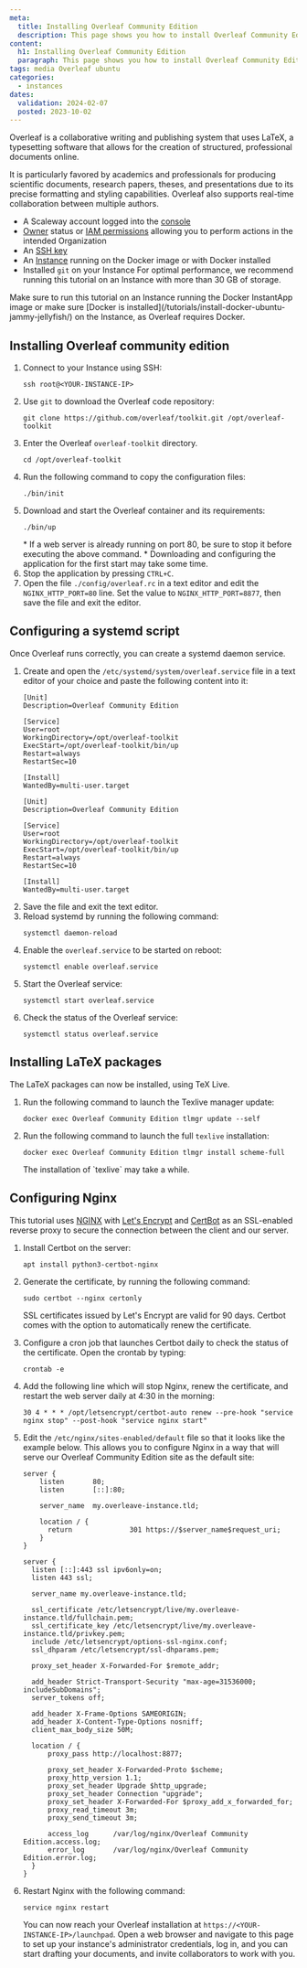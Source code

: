 ```yaml
---
meta:
  title: Installing Overleaf Community Edition
  description: This page shows you how to install Overleaf Community Edition on Ubuntu Linux
content:
  h1: Installing Overleaf Community Edition
  paragraph: This page shows you how to install Overleaf Community Edition on Ubuntu Linux
tags: media Overleaf ubuntu 
categories:
  - instances
dates:
  validation: 2024-02-07
  posted: 2023-10-02
---
```


Overleaf is a collaborative writing and publishing system that uses LaTeX, a typesetting software that allows for the creation of structured, professional documents online.

It is particularly favored by academics and professionals for producing scientific documents, research papers, theses, and presentations due to its precise formatting and styling capabilities. Overleaf also supports real-time collaboration between multiple authors.

<Macro id="requirements" />

- A Scaleway account logged into the [console](https://console.scaleway.com)
- [Owner](/identity-and-access-management/iam/concepts/#owner) status or [IAM permissions](/identity-and-access-management/iam/concepts/#permission) allowing you to perform actions in the intended Organization
- An [SSH key](/identity-and-access-management/organizations-and-projects/how-to/create-ssh-key/)
- An [Instance](/compute/instances/how-to/create-an-instance/) running on the Docker image or with Docker installed
- Installed `git` on your Instance
    For optimal performance, we recommend running this tutorial on an Instance with more than 30 GB of storage.

<Message type="tip">
  Make sure to run this tutorial on an Instance running the Docker InstantApp image or make sure [Docker is installed](/tutorials/install-docker-ubuntu-jammy-jellyfish/) on the Instance, as Overleaf requires Docker.
</Message>

## Installing Overleaf community edition

1. Connect to your Instance using SSH:
    ```
    ssh root@<YOUR-INSTANCE-IP>
    ```
2. Use `git` to download the Overleaf code repository:
    ```
    git clone https://github.com/overleaf/toolkit.git /opt/overleaf-toolkit
    ```
3. Enter the Overleaf `overleaf-toolkit` directory.
    ```
    cd /opt/overleaf-toolkit
    ```
4. Run the following command to copy the configuration files:
    ```
    ./bin/init
    ```
5. Download and start the Overleaf container and its requirements:
    ```
    ./bin/up
    ```
    <Message type="tip">
      * If a web server is already running on port 80, be sure to stop it before executing the above command.
      * Downloading and configuring the application for the first start may take some time.
    </Message>
6. Stop the application by pressing `CTRL+C`.
7. Open the file `./config/overleaf.rc` in a text editor and edit the `NGINX_HTTP_PORT=80` line. Set the value to `NGINX_HTTP_PORT=8877`, then save the file and exit the editor.

## Configuring a systemd script

Once Overleaf runs correctly, you can create a systemd daemon service.

1. Create and open the `/etc/systemd/system/overleaf.service` file in a text editor of your choice and paste the following content into it:
    ```
    [Unit]
    Description=Overleaf Community Edition

    [Service]
    User=root
    WorkingDirectory=/opt/overleaf-toolkit
    ExecStart=/opt/overleaf-toolkit/bin/up
    Restart=always
    RestartSec=10

    [Install]
    WantedBy=multi-user.target

    [Unit]
    Description=Overleaf Community Edition

    [Service]
    User=root
    WorkingDirectory=/opt/overleaf-toolkit
    ExecStart=/opt/overleaf-toolkit/bin/up
    Restart=always
    RestartSec=10

    [Install]
    WantedBy=multi-user.target
    ```
2. Save the file and exit the text editor.
3. Reload systemd by running the following command:
    ```
    systemctl daemon-reload
    ```
4. Enable the `overleaf.service` to be started on reboot:
    ```
    systemctl enable overleaf.service
    ```
5. Start the Overleaf service:
    ```
    systemctl start overleaf.service
    ```
6. Check the status of the Overleaf service:
    ```
    systemctl status overleaf.service
    ```

## Installing LaTeX packages

The LaTeX packages can now be installed, using TeX Live.

1. Run the following command to launch the Texlive manager update:
    ```
    docker exec Overleaf Community Edition tlmgr update --self
    ```
2. Run the following command to launch the full `texlive` installation:
    ```
    docker exec Overleaf Community Edition tlmgr install scheme-full
    ```
    <Message type="note">
      The installation of `texlive` may take a while.
    </Message>

## Configuring Nginx

This tutorial uses [NGINX](https://nginx.org/en/) with [Let's Encrypt](https://letsencrypt.org/) and [CertBot](https://certbot.eff.org/) as an SSL-enabled reverse proxy to secure the connection between the client and our server.

1. Install Certbot on the server:
    ```
    apt install python3-certbot-nginx
    ```
2. Generate the certificate, by running the following command:
    ```
    sudo certbot --nginx certonly
    ```

    SSL certificates issued by Let's Encrypt are valid for 90 days. Certbot comes with the option to automatically renew the certificate.
3. Configure a cron job that launches Certbot daily to check the status of the certificate. Open the crontab by typing:
    ```
    crontab -e
    ```
4. Add the following line which will stop Nginx, renew the certificate, and restart the web server daily at 4:30 in the morning:
    ```
    30 4 * * * /opt/letsencrypt/certbot-auto renew --pre-hook "service nginx stop" --post-hook "service nginx start"
    ```
5.  Edit the `/etc/nginx/sites-enabled/default` file so that it looks like the example below. This allows you to configure Nginx in a way that will serve our Overleaf Community Edition site as the default site:
    ```
    server {
        listen       80;
        listen       [::]:80;

        server_name  my.overleave-instance.tld;

        location / {
          return              301 https://$server_name$request_uri;
        }
    }

    server {
      listen [::]:443 ssl ipv6only=on;
      listen 443 ssl;

      server_name my.overleave-instance.tld;

      ssl_certificate /etc/letsencrypt/live/my.overleave-instance.tld/fullchain.pem;
      ssl_certificate_key /etc/letsencrypt/live/my.overleave-instance.tld/privkey.pem;
      include /etc/letsencrypt/options-ssl-nginx.conf;
      ssl_dhparam /etc/letsencrypt/ssl-dhparams.pem;

      proxy_set_header X-Forwarded-For $remote_addr;

      add_header Strict-Transport-Security "max-age=31536000; includeSubDomains";
      server_tokens off;

      add_header X-Frame-Options SAMEORIGIN;
      add_header X-Content-Type-Options nosniff;
      client_max_body_size 50M;

      location / {
          proxy_pass http://localhost:8877;

          proxy_set_header X-Forwarded-Proto $scheme;
          proxy_http_version 1.1;
          proxy_set_header Upgrade $http_upgrade;
          proxy_set_header Connection "upgrade";
          proxy_set_header X-Forwarded-For $proxy_add_x_forwarded_for;
          proxy_read_timeout 3m;
          proxy_send_timeout 3m;

          access_log      /var/log/nginx/Overleaf Community Edition.access.log;
          error_log       /var/log/nginx/Overleaf Community Edition.error.log;
      }
    }
    ```
6. Restart Nginx with the following command:
    ```
    service nginx restart
    ```
    You can now reach your Overleaf installation at `https://<YOUR-INSTANCE-IP>/launchpad`.
    Open a web browser and navigate to this page to set up your instance's administrator credentials, log in, and you can start drafting your documents, and invite collaborators to work with you.